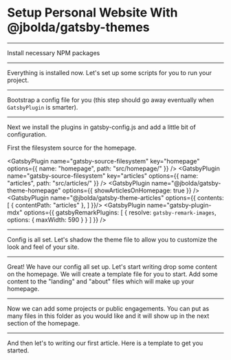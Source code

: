 # Setup Personal Website With @jbolda/gatsby-themes

---

Install necessary NPM packages

<NPMPackage name="@jbolda/gatsby-theme-articles" />
<NPMPackage name="@jbolda/gatsby-theme-homepage" />
<NPMPackage name="@jbolda/gatsby-theme-layout" />
<NPMPackage name="@mdx-js/mdx" />
<NPMPackage name="gatsby" />
<NPMPackage name="gatsby-image" />
<NPMPackage name="gatsby-plugin-mdx" />
<NPMPackage name="gatsby-plugin-netlify" />
<NPMPackage name="gatsby-plugin-react-helmet" />
<NPMPackage name="gatsby-plugin-sharp" />
<NPMPackage name="gatsby-plugin-theme-ui" />
<NPMPackage name="gatsby-remark-images" />
<NPMPackage name="gatsby-source-filesystem" />
<NPMPackage name="gatsby-transformer-sharp" />
<NPMPackage name="react" />
<NPMPackage name="react-dom" />
<NPMPackage name="react-helmet" />
<NPMPackage name="theme-ui" />

---

Everything is installed now. Let's set up some scripts for you to run your project.

<NPMScript name="develop" command="gatsby develop" />
<NPMScript name="dev:hard" command="gatsby clean && gatsby develop" />
<NPMScript name="build" command="gatsby build" />
<NPMScript name="build:hard" command="gatsby clean && gatsby build" />

---

Bootstrap a config file for you (this step should go away eventually when `GatsbyPlugin` is smarter).

<File
 path="gatsby-config.js"
 content="https://raw.githubusercontent.com/jbolda/gatsby-theme/feat/recipes/recipes/personal/gatsby-config.js"
/>

---

Next we install the plugins in gatsby-config.js and add a little bit of configuration.

First the filesystem source for the homepage.

<GatsbyPlugin
    name="gatsby-source-filesystem"
    key="homepage"
    options={{
        name: "homepage",
        path: "src/homepage/"
    }} />
<GatsbyPlugin
    name="gatsby-source-filesystem"
    key="articles"
    options={{
        name: "articles",
        path: "src/articles/"
    }} />
<GatsbyPlugin name="gatsby-plugin-theme-ui" />
<GatsbyPlugin name="gatsby-plugin-sharp" />
<GatsbyPlugin name="gatsby-transformer-sharp" />
<GatsbyPlugin name="@jbolda/gatsby-theme-homepage"
    options={{ showArticlesOnHomepage: true }} />
<GatsbyPlugin name="@jbolda/gatsby-theme-articles" options={{
    contents: [
          { contentPath: "articles" },
        ]
    }}/>
<GatsbyPlugin name="gatsby-plugin-mdx" options={{
    gatsbyRemarkPlugins: [
        {
            resolve: `gatsby-remark-images`,
            options: {
                maxWidth: 590
            }
        }
    ]
    }} />
<GatsbyPlugin name="gatsby-plugin-react-helmet" />
<GatsbyPlugin name="gatsby-plugin-netlify" />

---

Config is all set. Let's shadow the theme file to allow you to customize the look and feel of your site.

<GatsbyShadowFile theme="gatsby-plugin-theme-ui" path="src/index.js" />

---

Great! We have our config all set up. Let's start writing drop some content on the homepage. We will create a template file for you to start. Add some content to the "landing" and "about" files which will make up your homepage.

<File
 path="src/homepage/landing.mdx"
 content="https://raw.githubusercontent.com/jbolda/gatsby-theme/feat/recipes/recipes/personal/homepage-landing.mdx"
/>
<File
 path="src/homepage/about.mdx"
 content="https://raw.githubusercontent.com/jbolda/gatsby-theme/feat/recipes/recipes/personal/homepage-about.mdx"
/>

---

Now we can add some projects or public engagements. You can put as many files in this folder as you would like and it will show up in the next section of the homepage.

<File
 path="src/homepage/engagements/projectOne.mdx"
 content="https://raw.githubusercontent.com/jbolda/gatsby-theme/feat/recipes/recipes/personal/homepage-engagement.mdx"
/>
<File
 path="src/homepage/engagements/projectTwo.mdx"
 content="https://raw.githubusercontent.com/jbolda/gatsby-theme/feat/recipes/recipes/personal/homepage-engagement.mdx"
/>
<File
 path="src/homepage/engagements/projectThree.mdx"
 content="https://raw.githubusercontent.com/jbolda/gatsby-theme/feat/recipes/recipes/personal/homepage-engagement.mdx"
/>

---

And then let's to writing our first article. Here is a template to get you started.

<File
 path="src/articles/0001-my-first-article/index.mdx"
 content="https://raw.githubusercontent.com/jbolda/gatsby-theme/feat/recipes/recipes/personal/article-template.mdx"
/>
